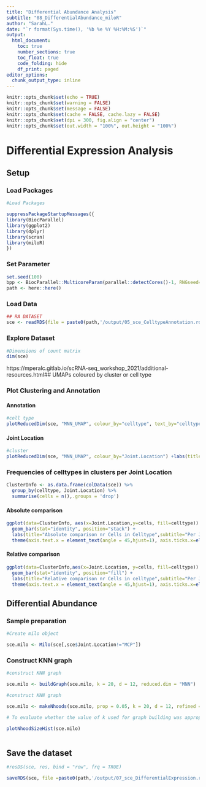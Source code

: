 ```yaml
---
title: "Differential Abundance Analysis"
subtitle: "08_DifferentialAbundance_miloR"
author: "SarahL."
date: "`r format(Sys.time(), '%b %e %Y %H:%M:%S')`"
output: 
  html_document:
    toc: true
    number_sections: true   
    toc_float: true
    code_folding: hide
    df_print: paged
editor_options:
  chunk_output_type: inline
---
```


```r
knitr::opts_chunk$set(echo = TRUE)
knitr::opts_chunk$set(warning = FALSE)
knitr::opts_chunk$set(message = FALSE)
knitr::opts_chunk$set(cache = FALSE, cache.lazy = FALSE)
knitr::opts_chunk$set(dpi = 300, fig.align = "center")
knitr::opts_chunk$set(out.width = "100%", out.height = "100%")
```


# Differential Expression Analysis

## Setup

### Load Packages

```r
#Load Packages

suppressPackageStartupMessages({
library(BiocParallel)
library(ggplot2)
library(dplyr)
library(scran)
library(miloR)
})

```

### Set Parameter

```r
set.seed(100)
bpp <- BiocParallel::MulticoreParam(parallel::detectCores()-1, RNGseed=100)
path <- here::here()
```


### Load Data

```r
## RA DATASET
sce <- readRDS(file = paste0(path,'/output/05_sce_CelltypeAnnotation.rds'))

```


### Explore Dataset

```r
#Dimensions of count matrix
dim(sce)
```

https://mperalc.gitlab.io/scRNA-seq_workshop_2021/additional-resources.html## UMAPs coloured by cluster or cell type

### Plot Clustering and Annotation {.tabset}

#### Annotation

```r
#cell type
plotReducedDim(sce, "MNN_UMAP", colour_by="celltype", text_by="celltype") +labs(title="UMAP colored by Annotation ",subtitle = "UMAP of all integrated datasets")

```

#### Joint Location

```r
#cluster
plotReducedDim(sce, "MNN_UMAP", colour_by="Joint.Location") +labs(title="UMAP colored by Joint Location",subtitle = "UMAP of all integrated datasets")

```

### Frequencies of celltypes in clusters per Joint Location {.tabset}

```r
ClusterInfo <- as.data.frame(colData(sce)) %>% 
  group_by(celltype, Joint.Location) %>%
  summarise(cells = n(),.groups = 'drop') 
```

#### Absolute comparison

```r

ggplot(data=ClusterInfo, aes(x=Joint.Location,y=cells, fill=celltype)) +
  geom_bar(stat="identity", position="stack") +
  labs(title="Absolute comparison nr Cells in Celltype",subtitle="Per Joint",x="",y="Number of cells")+
  theme(axis.text.x = element_text(angle = 45,hjust=1), axis.ticks.x=element_blank())

```

#### Relative comparison

```r

ggplot(data=ClusterInfo,aes(x=Joint.Location, y=cells, fill=celltype)) +
  geom_bar(stat="identity", position="fill") +
  labs(title="Relative comparison nr Cells in celltype",subtitle="Per Joint",x="",y="Number of cells")+
  theme(axis.text.x = element_text(angle = 45,hjust=1), axis.ticks.x=element_blank())


```



## Differential Abundance


### Sample preparation

```r
#Create milo object

sce.milo <- Milo(sce[,sce$Joint.Location!="MCP"])

```


### Construct KNN graph

```r
#construct KNN graph

sce.milo <- buildGraph(sce.milo, k = 20, d = 12, reduced.dim = "MNN")

```


```r
#construct KNN graph

sce.milo <- makeNhoods(sce.milo, prop = 0.05, k = 20, d = 12, refined = TRUE, reduced_dims = "MNN")

# To evaluate whether the value of k used for graph building was appropriate. We can check this out using the plotNhoodSizeHist function. As a rule of thumb we want to have an average neighbourhood size over 5 x N_samples. If the mean is lower, or if the distribution is

plotNhoodSizeHist(sce.milo)

```


```r

```


## Save the dataset

```r
#resDS(sce, res, bind = "row", frq = TRUE)

saveRDS(sce, file =paste0(path,'/output/07_sce_DifferentialExpression.rds'))
```
